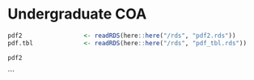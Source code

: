 # Undergraduate COA

```r

pdf2                 <- readRDS(here::here("/rds", "pdf2.rds"))
pdf.tbl              <- readRDS(here::here("/rds", "pdf_tbl.rds"))

pdf2
```
```
